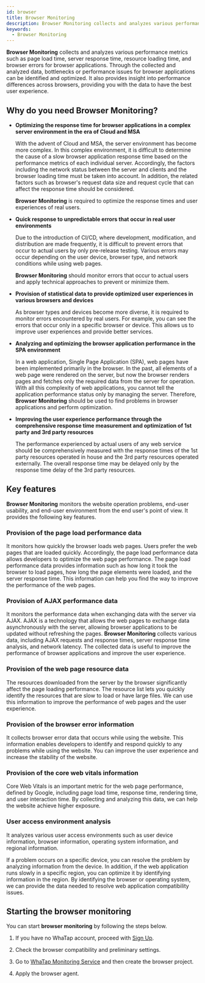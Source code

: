 ```yaml
---
id: browser
title: Browser Monitoring
description: Browser Monitoring collects and analyzes various performance metrics such as page load time, server response time, resource loading time, and browser errors for browser applications.
keywords:
  - Browser Monitoring
---
```


**Browser Monitoring** collects and analyzes various performance metrics such as page load time, server response time, resource loading time, and browser errors for browser applications. Through the collected and analyzed data, bottlenecks or performance issues for browser applications can be identified and optimized. It also provides insight into performance differences across browsers, providing you with the data to have the best user experience.

## Why do you need Browser Monitoring?

- **Optimizing the response time for browser applications in a complex server environment in the era of Cloud and MSA**

  With the advent of Cloud and MSA, the server environment has become more complex. In this complex environment, it is difficult to determine the cause of a slow browser application response time based on the performance metrics of each individual server. Accordingly, the factors including the network status between the server and clients and the browser loading time must be taken into account. In addition, the related factors such as browser's request data size and request cycle that can affect the response time should be considered.

  **Browser Monitoring** is required to optimize the response times and user experiences of real users.

- **Quick response to unpredictable errors that occur in real user environments**

  Due to the introduction of CI/CD, where development, modification, and distribution are made frequently, it is difficult to prevent errors that occur to actual users by only pre-release testing. Various errors may occur depending on the user device, browser type, and network conditions while using web pages. 

  **Browser Monitoring** should monitor errors that occur to actual users and apply technical approaches to prevent or minimize them.

- **Provision of statistical data to provide optimized user experiences in various browsers and devices**

  As browser types and devices become more diverse, it is required to monitor errors encountered by real users. For example, you can see the errors that occur only in a specific browser or device. This allows us to improve user experiences and provide better services.

- **Analyzing and optimizing the browser application performance in the SPA environment**

  In a web application, Single Page Application (SPA), web pages have been implemented primarily in the browser. In the past, all elements of a web page were rendered on the server, but now the browser renders pages and fetches only the required data from the server for operation. With all this complexity of web applications, you cannot tell the application performance status only by managing the server. Therefore, **Browser Monitoring** should be used to find problems in browser applications and perform optimization.

- **Improving the user experience performance through the comprehensive response time measurement and optimization of 1st party and 3rd party resources**

  The performance experienced by actual users of any web service should be comprehensively measured with the response times of the 1st party resources operated in house and the 3rd party resources operated externally. The overall response time may be delayed only by the response time delay of the 3rd party resources.

## Key features

**Browser Monitoring** monitors the website operation problems, end-user usability, and end-user environment from the end user's point of view. It provides the following key features.

### Provision of the page load performance data

<ImgLang img='browser-pageload-timeline.png' desc='Page load timeline' />

<ImgLang img='browser-pageload-details.png' desc='Page load details' />

It monitors how quickly the browser loads web pages. Users prefer the web pages that are loaded quickly. Accordingly, the page load performance data allows developers to optimize the web page performance. The page load performance data provides information such as how long it took the browser to load pages, how long the page elements were loaded, and the server response time. This information can help you find the way to improve the performance of the web pages.

### Provision of AJAX performance data

<ImgLang img='browser-ajax-hitmap.png' desc='AJAX hitmap' />

It monitors the performance data when exchanging data with the server via AJAX. AJAX is a technology that allows the web pages to exchange data asynchronously with the server, allowing browser applications to be updated without refreshing the pages. **Browser Monitoring** collects various data, including AJAX requests and response times, server response time analysis, and network latency. The collected data is useful to improve the performance of browser applications and improve the user experience.

### Provision of the web page resource data

<ImgLang img='browser-page-resource-list.png' desc='Web page resource list' />

The resources downloaded from the server by the browser significantly affect the page loading performance. The resource list lets you quickly identify the resources that are slow to load or have large files. We can use this information to improve the performance of web pages and the user experience.

### Provision of the browser error information

<ImgLang img='browser-error-info.png' desc='Browser error information' />

It collects browser error data that occurs while using the website. This information enables developers to identify and respond quickly to any problems while using the website. You can improve the user experience and increase the stability of the website.

### Provision of the core web vitals information

<ImgLang img='rum-core-web-vitals.png' desc='Core web vitals' />

Core Web Vitals is an important metric for the web page performance, defined by Google, including page load time, response time, rendering time, and user interaction time. By collecting and analyzing this data, we can help the website achieve higher exposure.

### User access environment analysis

<ImgLang img='browser-user-env.png' desc='User environments' />

It analyzes various user access environments such as user device information, browser information, operating system information, and regional information.

If a problem occurs on a specific device, you can resolve the problem by analyzing information from the device. In addition, if the web application runs slowly in a specific region, you can optimize it by identifying information in the region. By identifying the browser or operating system, we can provide the data needed to resolve web application compatibility issues.

## Starting the browser monitoring

You can start **browser monitoring** by following the steps below.

1. If you have no WhaTap account, proceed with [Sign Up](https://www.whatap.io/en/signup/).

2. Check the browser compatibility and preliminary settings.

3. Go to [WhaTap Monitoring Service](https://service.whatap.io) and then create the browser project.

4. Apply the browser agent.
